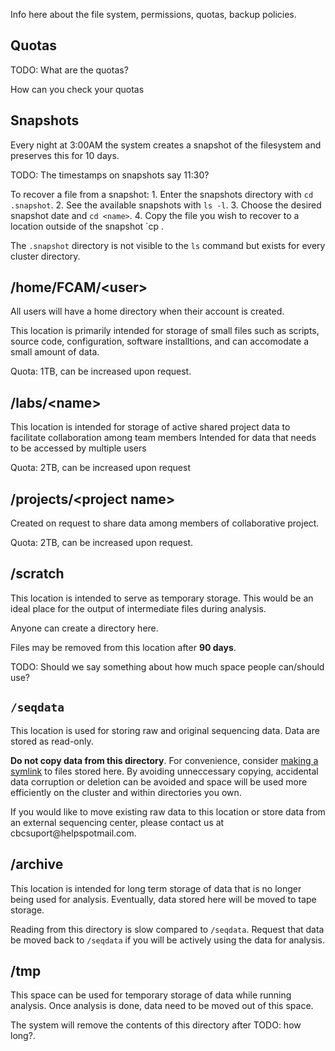 Info here about the file system, permissions, quotas, backup policies.


## Quotas
TODO:
What are the quotas?

How can you check your quotas


## Snapshots {#sec-snapshots}
Every night at 3:00AM the system creates a snapshot of the filesystem and preserves this for 10 days.

TODO: The timestamps on snapshots say 11:30?

To recover a file from a snapshot:
1. Enter the snapshots directory with `cd .snapshot`.
2. See the available snapshots with `ls -l`.
3. Choose the desired snapshot date and `cd <name>`. 
4. Copy the file you wish to recover to a location outside of the snapshot `cp <file> <destination>.

::: {callout-note}
The `.snapshot` directory is not visible to the `ls` command but exists for every cluster directory.
:::

## /home/FCAM/\<user\>
All users will have a home directory when their account is created. 

This location is primarily intended for storage of small files such as scripts, source code, configuration, software installtions, and can accomodate a small amount of data. 

Quota: 1TB, can be increased upon request.


## /labs/\<name\>
This location is intended for storage of active shared project data to facilitate collaboration among team members
Intended for data that needs to be accessed by multiple users

Quota: 2TB, can be increased upon request


## /projects/\<project name\>
Created on request to share data among members of collaborative project.

Quota: 2TB, can be increased upon request.


## /scratch
This location is intended to serve as temporary storage. This would be an ideal place for the output of intermediate files during analysis.

Anyone can create a directory here.

Files may be removed from this location after **90 days**.

TODO: Should we say something about how much space people can/should use?


## `/seqdata`
This location is used for storing raw and original sequencing data. Data are stored as read-only. 

**Do not copy data from this directory**. For convenience, consider [making a symlink]() to files stored here. By avoiding unneccessary copying, accidental data corruption or deletion can be avoided and space will be used more efficiently on the cluster and within directories you own. 

If you would like to move existing raw data to this location or store data from an external sequencing center, please contact us at cbcsuport@helpspotmail.com.


## /archive
This location is intended for long term storage of data that is no longer being used for analysis. Eventually, data stored here will be moved to tape storage. <!-- TODO: Say a bit more about the goal of archive and tape. How safe is data here. Does it need to also be stored elsewhere?  -->  

::: {callout-note}
Reading from this directory is slow compared to `/seqdata`. Request that data be moved back to `/seqdata` if you will be actively using the data for analysis.
:::


## /tmp
This space can be used for temporary storage of data while running analysis. Once analysis is done, data need to be moved out of this space. 

The system will remove the contents of this directory after TODO: how long?.


